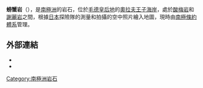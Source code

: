 {{coord|68|2|S|43|12|E|source:GNIS|display=title}}

'''螃蟹岩'''（{{lang-en|Kani Rock}}），是[[南極洲|南極洲]]的岩石，位於[[毛德皇后地|毛德皇后地]]的[[奧拉夫王子海岸|奧拉夫王子海岸]]，處於[[酸梅岩|酸梅岩]]和[[謝麗岩|謝麗岩]]之間，根據[[日本|日本]]探險隊的測量和拍攝的空中照片繪入地圖，現時由[[南極條約體系|南極條約體系]]管理。

==外部連結==
*{{cite gnis | type = antarid | id = 7751| name = Kani Rock| accessdate = 2013-04-12}}
*{{usgs-gazetteer|id=7751}}

{{Antarctica-geo-stub}}
[[Category:南極洲岩石|Category:南極洲岩石]]